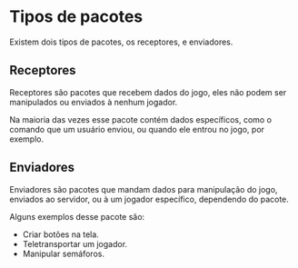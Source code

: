 # Tipos de pacotes

Existem dois tipos de pacotes, os receptores, e enviadores.

## Receptores

Receptores são pacotes que recebem dados do jogo, eles não podem ser manipulados ou enviados à nenhum jogador.

Na maioria das vezes esse pacote contém dados específicos, como o comando que um usuário enviou, ou quando ele entrou no jogo, por exemplo.

## Enviadores

Enviadores são pacotes que mandam dados para manipulação do jogo, enviados ao servidor, ou à um jogador específico, dependendo do pacote.

Alguns exemplos desse pacote são:

- Criar botões na tela.
- Teletransportar um jogador.
- Manipular semáforos.
